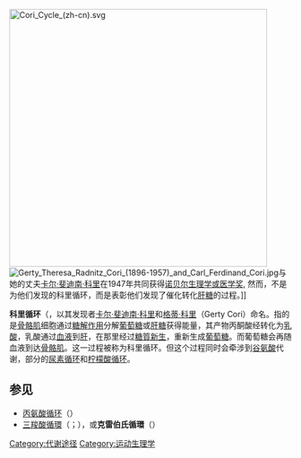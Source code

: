 [[File:Cori_Cycle_(zh-cn).svg|460px]]
[[File:Gerty_Theresa_Radnitz_Cori_(1896-1957)_and_Carl_Ferdinand_Cori.jpg|thumb]]与她的丈夫[[卡尔·斐迪南·科里|卡尔·斐迪南·科里]]在1947年共同获得[[诺贝尔生理学或医学奖|诺贝尔生理学或医学奖]], 然而，不是为他们发现的科里循环，而是表彰他们发现了催化转化[[肝糖|肝糖]]的过程。]]

'''科里循环'''（{{lang-en|Cori cycle}}，以其发现者[[卡尔·斐迪南·科里|卡尔·斐迪南·科里]]和[[格蒂·科里|格蒂·科里]]（Gerty Cori）命名。指的是[[骨骼肌|骨骼肌]]细胞通过[[糖解作用|糖解作用]]分解[[葡萄糖|葡萄糖]]或[[肝糖|肝糖]]获得能量，其产物丙酮酸经转化为[[乳酸|乳酸]]，乳酸通过[[血液|血液]]到[[肝|肝]]，在那里经过[[糖質新生|糖質新生]]，重新生成[[葡萄糖|葡萄糖]]。而葡萄糖会再随血液到达[[骨骼肌|骨骼肌]]。这一过程被称为科里循环。但这个过程同时会牵涉到[[谷氨酸|谷氨酸]]代谢，部分的[[尿素循环|尿素循环]]和[[三羧酸循環|柠檬酸循环]]。

== 参见 ==
* [[丙氨酸循环|丙氨酸循环]]（{{lang-en|Alanine cycle}}）
* [[三羧酸循環|三羧酸循環]]（{{lang-en|Tricarboxylic acid cycle}}；{{lang|en|TCA cycle}}），或'''克雷伯氏循環'''（{{lang|en|Krebs Cycle}}）

{{糖酵解酶类}}

[[Category:代谢途径|Category:代谢途径]]
[[Category:运动生理学|Category:运动生理学]]